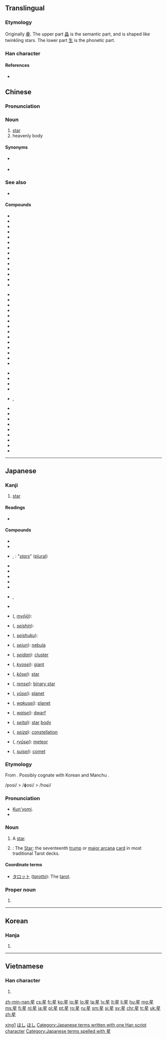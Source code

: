 {{also|曐|皨}}
==Translingual==
{{stroke order|strokes=9}}

===Etymology===
{{liushu|psc}} Originally [[曐]]. The upper part [[晶]] is the semantic part, and is shaped like twinkling stars. The lower part [[生]] is the phonetic part.

===Han character===
{{Han char|rn=72|rad=日|as=05|sn=9|four=6010<sub>4</sub>|canj=日竹手一 (AHQM)|ids=⿱[[日]][[生]]}}

====References====
* {{Han ref|kx=0492.210|dkj=13837|dj=0855.220|hdz=21500.120|uh=661F|ud=26143|bh=AC50|bd=44112}}

==Chinese==
{{zh-hanzi-box|[[星]]}}

===Pronunciation===
{{zh-pron
|m=xīng,er=y
|c=sing1
|h=poj=sen
|mn=chheⁿ/chhiⁿ
|w=1xin
|mc=y
|oc=y
|ma=Zh-xing.ogg
|cat=n
}}

===Noun===
{{zh-noun}}

# [[star]]
# heavenly body

====Synonyms====
* {{sense|star}} {{zh-l|恆星|恒星}}
* {{sense|star}} {{zh-l|星星}}

===See also===
* {{sense|star, celebrity}} {{zh-l|明星}}

====Compounds====
{{top3}}
* {{l|zh|星期|tr=xīngqī|gloss=days of the week}}
* {{l|zh|星期一|tr=xīngqīyī|gloss=Monday}}
* {{l|zh|星期二|tr=xīngqī'èr|gloss=Tuesday}}
* {{l|zh|星期三|tr=xīngqīsān|gloss=Wednesday}}
* {{l|zh|星期四|tr=xīngqīsì|gloss=Thursday}}
* {{l|zh|星期五|tr=xīngqīwǔ|gloss=Friday}}
* {{l|zh|星期六|tr=xīngqīliù|gloss=Saturday}}
* {{l|zh|星期日|tr=xīngqīrì|gloss=Sunday}}
* {{l|zh|星期天|tr=xīngqītiān|gloss=Sunday}}
* {{l|zh|星辰}}
* {{l|zh|星斗}}
* {{l|zh|星光}}
* {{l|zh|星汉}}
* {{l|zh|星号}}
{{mid3}}
* {{l|zh|星河}}
* {{l|zh|星火}}
* {{l|zh|星火燎原}}
* {{l|zh|星际}}
* {{l|zh|星空}}
* {{l|zh|星罗棋布}}
* {{l|zh|星落云散}}
* {{l|zh|星球}}
* {{l|zh|星术}}
* {{l|zh|星霜}}
* {{l|zh|星体}}
* {{l|zh|星图}}
* {{l|zh|星团}}
* {{l|zh|星系}}
{{mid3}}
* {{l|zh|星系核}}
* {{l|zh|星相}}
* {{l|zh|星象}}
* {{l|zh|星星}}
* {{l|zh|星星点点}}, {{l|zh|星星点点的}}
* {{l|zh|星星之火，可以燎原}}
* {{l|zh|星宿}}
* {{l|zh|星眼}}
* {{l|zh|星夜}}
* {{l|zh|星移斗转}}
* {{l|zh|星移物换}}
* {{l|zh|星云}}
* {{l|zh|星子}}
* {{l|zh|海星}}
{{bottom}}

[[Category:zh:Astronomy|xing1]]

----

==Japanese==

===Kanji===
{{ja-kanji|grade=2|rs=日05}}

# [[star]]

====Readings====
* {{ja-readings
|goon=[[しょう]] (shō) < [[しやう]] (shau)
|kanon=[[せい]] (sei)
|kun=[[ほし]] (hoshi)
|nanori=[[ほし]] (Hoshi)
}}

====Compounds====
{{der-top|Compounds}}
* {{l|ja|星隕}}
* {{l|ja|星辰}}
* {{l|ja|星星}}, {{l|ja|星々}}: "''[[stars]]''" ([[plural]])
* {{l|ja|星占}}
* {{l|ja|星霜}}
* {{l|ja|星妃}}
* {{l|ja|星芒}}
* {{l|ja|星流}}
* {{l|ja|星暦}}, {{l|ja|星歴}}
* {{l|ja|星人}}
* {{l|ja|明星}} ({{l|ja|みょうじょう}}, ''[[myōjō]]''):
* {{l|ja|星辰}} ({{l|ja|せいしん}}, ''[[seishin]]''): 
{{der-mid}}
* {{l|ja|星宿}} ({{l|ja|せいしゅく}}, ''[[seishuku]]''): 
* {{l|ja|星雲}} ({{l|ja|せいうん}}, ''[[seiun]]''): {{sense|astronomy}} [[nebula]]
* {{l|ja|星団}} ({{l|ja|せいだん}}, ''[[seidan]]''): {{sense|astronomy}} [[cluster]]
* {{l|ja|巨星}} ({{l|ja|きょせい}}, ''[[kyosei]]''): {{sense|astronomy}} [[giant]]
* {{l|ja|恒星}} ({{l|ja|こうせい}}, ''[[kōsei]]''): {{sense|astronomy}} [[star]]
* {{l|ja|連星}} ({{l|ja|れんせい}}, ''[[rensei]]''): {{sense|astronomy}} [[binary star]]
* {{l|ja|遊星}} ({{l|ja|ゆうせい}}, ''[[yūsei]]''): {{context|archaic|lang=ja}} [[planet]]
* {{l|ja|惑星}} ({{l|ja|わくせい}}, ''[[wakusei]]''): {{sense|astronomy}} [[planet]]
* {{l|ja|矮星}} ({{l|ja|わいせい}}, ''[[waisei]]''): {{sense|astronomy}} [[dwarf]]
* {{l|ja|星体}} ({{l|ja|せいたい}}, ''[[seitai]]''): {{sense|astronomy}} [[star]] [[body]]
* {{l|ja|星座}} ({{l|ja|せいざ}}, ''[[seiza]]''): {{sense|astronomy}} [[constellation]]
* {{l|ja|流星}} ({{l|ja|りゅうせい}}, ''[[ryūsei]]''): {{sense|astronomy}} [[meteor]]
* {{l|ja|彗星}} ({{l|ja|すいせい}}, ''[[suisei]]''): {{sense|astronomy}} [[comet]]
{{der-bottom}}

===Etymology===
From {{etyl|ojp|ja|sort=ほし}}. Possibly cognate with Korean {{term|lang=ko|별|tr=byeol||star}} and Manchu {{term|lang=mnc|ᡠᠰᡳᡥᠠ|tr=usiha||star}}.

<span class="IPA">/posi/ > /ɸosi/ > /hoɕi/</span>

===Pronunciation===
* [[訓読み|Kun'yomi]].
* {{IPA|lang=ja|[ho̞ɕi]}}

===Noun===
{{ja-noun|k|hira=ほし|rom=hoshi}}

# A [[star]].
# {{context|tarot|lang=ja|sort=ほし}}: The [[star|Star]]; the seventeenth [[trump]] or [[major arcana]] [[card]] in most traditional Tarot decks.

====Coordinate terms====
* [[タロット]] (''[[tarotto]]''):  The [[tarot]].

===Proper noun===
{{ja-pos|k|proper|hira=ほし|rom=Hoshi}}

# {{surname|lang=ja|sort=ほし}}

[[Category:1000 Japanese basic words|ほし]]
[[Category:ja:Astronomy|ほし]]
[[Category:Japanese terms written with one Han script character]]
[[Category:Japanese terms spelled with 星]]
----

==Korean==

===Hanja===
{{ko-hanja|hangeul=[[성]]|rv=seong|mr=sŏng|y=seng|eumhun=별|ehrv=byeol|ehmr=byŏl|ehy=}}

# {{defn|lang=ko|sort=日05}}

----

==Vietnamese==

===Han character===
{{vi-hantu|[[tinh]]|rs=日05}}

# {{defn|lang=vi|sort=日05}}

[[zh-min-nan:星]]
[[cs:星]]
[[fr:星]]
[[ko:星]]
[[io:星]]
[[lo:星]]
[[la:星]]
[[lv:星]]
[[lt:星]]
[[li:星]]
[[hu:星]]
[[mg:星]]
[[ms:星]]
[[fj:星]]
[[nl:星]]
[[ja:星]]
[[pl:星]]
[[pt:星]]
[[ro:星]]
[[ru:星]]
[[sm:星]]
[[si:星]]
[[sv:星]]
[[chr:星]]
[[tr:星]]
[[uk:星]]
[[zh:星]]